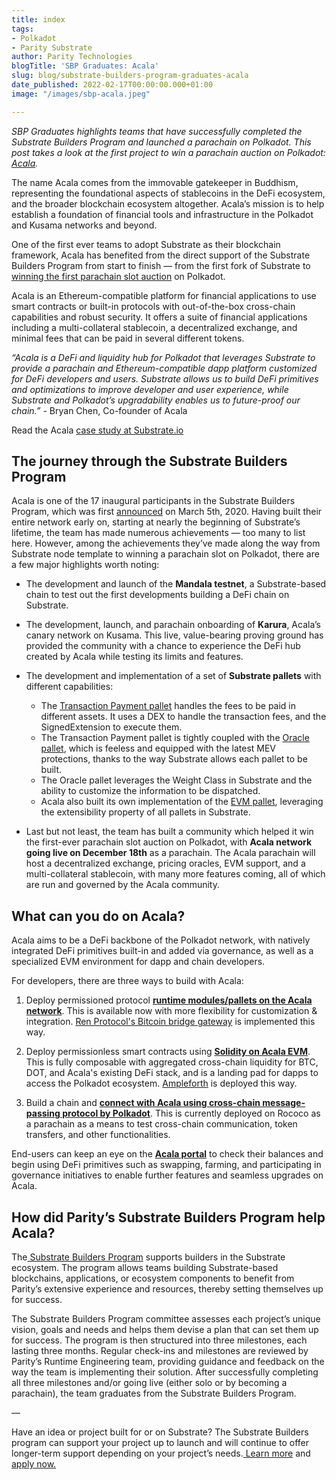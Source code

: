 ```yaml
---
title: index
tags:
- Polkadot
- Parity Substrate
author: Parity Technologies
blogTitle: 'SBP Graduates: Acala'
slug: blog/substrate-builders-program-graduates-acala
date_published: 2022-02-17T00:00:00.000+01:00
image: "/images/sbp-acala.jpeg"

---
```

_SBP Graduates highlights teams that have successfully completed the Substrate Builders Program and launched a parachain on Polkadot. This post takes a look at the first project to win a parachain auction on Polkadot:_ [_Acala_](https://acala.network/)_._

The name Acala comes from the immovable gatekeeper in Buddhism, representing the foundational aspects of stablecoins in the DeFi ecosystem, and the broader blockchain ecosystem altogether. Acala’s mission is to help establish a foundation of financial tools and infrastructure in the Polkadot and Kusama networks and beyond.

One of the first ever teams to adopt Substrate as their blockchain framework, Acala has benefited from the direct support of the Substrate Builders Program from start to finish — from the first fork of Substrate to [winning the first parachain slot auction](https://www.coindesk.com/tech/2021/11/18/acala-wins-first-polkadot-parachain-auction-with-13b-in-dot-committed/) on Polkadot.

Acala is an Ethereum-compatible platform for financial applications to use smart contracts or built-in protocols with out-of-the-box cross-chain capabilities and robust security. It offers a suite of financial applications including a multi-collateral stablecoin, a decentralized exchange, and minimal fees that can be paid in several different tokens.

_“Acala is a DeFi and liquidity hub for Polkadot that leverages Substrate to provide a parachain and Ethereum-compatible dapp platform customized for DeFi developers and users. Substrate allows us to build DeFi primitives and optimizations to improve developer and user experience, while Substrate and Polkadot’s upgradability enables us to future-proof our chain.” -_ Bryan Chen, Co-founder of Acala

Read the Acala [case study at Substrate.io](https://substrate.io/ecosystem/projects/case-studies/acala/)

## **The journey through the Substrate Builders Program**

Acala is one of the 17 inaugural participants in the Substrate Builders Program, which was first [announced](https://www.parity.io/blog/announcing-the-initial-participants-in-the-substrate-builders-program/) on March 5th, 2020. Having built their entire network early on, starting at nearly the beginning of Substrate’s lifetime, the team has made numerous achievements — too many to list here. However, among the achievements they’ve made along the way from Substrate node template to winning a parachain slot on Polkadot, there are a few major highlights worth noting:

* The development and launch of the **Mandala testnet**, a Substrate-based chain to test out the first developments building a DeFi chain on Substrate.

* The development, launch, and parachain onboarding of **Karura**, Acala’s canary network on Kusama. This live, value-bearing proving ground has provided the community with a chance to experience the DeFi hub created by Acala while testing its limits and features.

* The development and implementation of a set of **Substrate pallets** with different capabilities:
  * The [Transaction Payment pallet](https://github.com/AcalaNetwork/Acala/blob/master/modules/transaction-payment/src/lib.rs) handles the fees to be paid in different assets. It uses a DEX to handle the transaction fees, and the SignedExtension to execute them.
  * The Transaction Payment pallet is tightly coupled with the [Oracle pallet](https://github.com/open-web3-stack/open-runtime-module-library/blob/master/oracle/src/lib.rs), which is feeless and equipped with the latest MEV protections, thanks to the way Substrate allows each pallet to be built.
  * The Oracle pallet leverages the Weight Class in Substrate and the ability to customize the information to be dispatched.
  * Acala also built its own implementation of the [EVM pallet](https://github.com/AcalaNetwork/Acala/blob/master/modules/evm/src/lib.rs), leveraging the extensibility property of all pallets in Substrate.

* Last but not least, the team has built a community which helped it win the first-ever parachain slot auction on Polkadot, with **Acala network going live on December 18th** as a parachain. The Acala parachain will host a decentralized exchange, pricing oracles, EVM support, and a multi-collateral stablecoin, with many more features coming, all of which are run and governed by the Acala community.

## **What can you do on Acala?**

Acala aims to be a DeFi backbone of the Polkadot network, with natively integrated DeFi primitives built-in and added via governance, as well as a specialized EVM environment for dapp and chain developers.

For developers, there are three ways to build with Acala:

1. Deploy permissioned protocol [**runtime modules/pallets on the Acala network**](https://wiki.acala.network/build/development-guide/deploy-ecosystem-modules). This is available now with more flexibility for customization & integration. [Ren Protocol's Bitcoin bridge gateway](https://medium.com/acalanetwork/bringing-btc-to-polkadot-acala-x-ren-e7959855d5aa) is implemented this way.

2. Deploy permissionless smart contracts using [**Solidity on Acala EVM**](https://wiki.acala.network/learn/acala-evm). This is fully composable with aggregated cross-chain liquidity for BTC, DOT, and Acala's existing DeFi stack, and is a landing pad for dapps to access the Polkadot ecosystem. [Ampleforth](https://medium.com/acalanetwork/ampleforth-a-defi-building-block-brings-rebasing-currency-and-elastic-finance-to-acala-and-fd1388e8e8fc) is deployed this way.

3. Build a chain and [**connect with Acala using cross-chain message-  
   passing protocol by Polkadot**](https://wiki.acala.network/build/development-guide/composable-chains). This is currently deployed on Rococo as a parachain as a means to test cross-chain communication, token transfers, and other functionalities.

End-users can keep an eye on the [**Acala portal**](https://apps.acala.network/) to check their balances and begin using DeFi primitives such as swapping, farming, and participating in governance initiatives to enable further features and seamless upgrades on Acala.

## **How did Parity’s Substrate Builders Program help Acala?**

The[ Substrate Builders Program](https://www.substrate.io/builders-program/) supports builders in the Substrate ecosystem. The program allows teams building Substrate-based blockchains, applications, or ecosystem components to benefit from Parity’s extensive experience and resources, thereby setting themselves up for success.

The Substrate Builders Program committee assesses each project’s unique vision, goals and needs and helps them devise a plan that can set them up for success. The program is then structured into three milestones, each lasting three months. Regular check-ins and milestones are reviewed by Parity’s Runtime Engineering team, providing guidance and feedback on the way the team is implementing their solution. After successfully completing all three milestones and/or going live (either solo or by becoming a parachain), the team graduates from the Substrate Builders Program.

—

Have an idea or project built for or on Substrate? The Substrate Builders program can support your project up to launch and will continue to offer longer-term support depending on your project’s needs.[ Learn more](https://www.substrate.io/builders-program/) and[ apply now.](https://docs.google.com/forms/d/e/1FAIpQLSfEYJE3X0RQs3Kucqthe4D8zyUcV1yEvyIw98L2X9_78b4BVA/viewform)